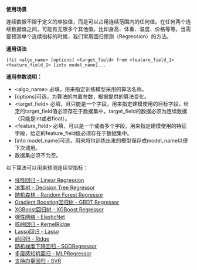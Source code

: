 **使用场景**

连续数据不限于定义的单独值，而是可以占用连续范围内的任何值。在任何两个连续数据值之间，可能有无限多个其他值。比如身高、体重、温度、价格等等。当需要预测单个连续指标的时候，我们常用回归预测（Regression）的方法。


**通用语法**

```
|fit <algo_name> [options] <target_field> from <feature_field_1> <feature_field_2> [into model_name]... 
```

**通用参数说明：**
+ <algo_name> 必填，用来指定训练模型采用的算法名称。
+ [options]可选，为算法的内置参数，根据提供的算法变化。
+ <target_field> 必填，且只能是一个字段，用来指定建模使用的目标字段，给定的target_field值必须存在于数据集中。target_field的数据必须为连续数据（只能是int或者float）。
+ <feature_field> 必填，可以是一个或者多个字段，用来指定建模使用的特征字段，给定的feature_field值必须存在于数据集中。
+ [into model_name]可选，用来将fit训练出来的模型保存成model_name以便下次调用。
+ 数据集必须不为空。


以下算法可以用来预测连续型指标：

- [线性回归 - Linear Regression](/express/manual/11047/linear-regression-and-linear-regression)
- [决策树 - Decision Tree Regressor](/express/manual/11048/the-decision-tree-decision-tree-regressor)
- [随机森林 - Random Forest Regressor](/express/manual/11049/random-forests-the-random-forest-regressor)
- [Gradient Boosting回归树 - GBDT Regressor](/express/manual/11050/gradient-boosting-regression-tree-gbdt-regressor)
- [XGBoost回归树 - XGBoost Regressor](/express/manual/11051/xgboost-regression-tree-xgboost-regressor)
- [弹性网络 - ElasticNet](/express/manual/11052/elasticnet-elastic-network)
- [核岭回归 - KernelRidge](/express/manual/11053/kernelridge-kernel-ridge-regression)
- [Lasso回归 - Lasso](/express/manual/11054/lasso-lasso-regression)
- [岭回归 - Ridge](/express/manual/11055/ridge-ridge-regression)
- [随机梯度下降回归 - SGDRegressor](/express/manual/11056/stochastic-gradient-descent-sgdregressor-handover)
- [多层感知机回归 - MLPRegressor](/express/manual/11057/multilayer-perceptron-regression-mlpregressor)
- [支持向量回归 - SVR](/express/manual/11058/support-vector-regression-svr)


